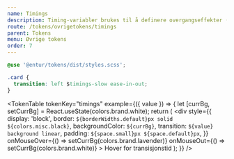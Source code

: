 ```yaml
---
name: Timings
description: Timing-variabler brukes til å definere overgangseffekter (transitions) i CSS. 
route: /tokens/ovrigetokens/timings
parent: Tokens
menu: Øvrige tokens
order: 7
---
```



<PageHeader>

</PageHeader>


```css
@use '@entur/tokens/dist/styles.scss';

.card {
  transition: left $timings-slow ease-in-out;
}
```

<TokenTable
  tokenKey="timings"
  example={({ value }) => {
    let [currBg, setCurrBg] = React.useState(colors.brand.white);
    return (
      <div
        style={{
          display: 'block',
          border: `${borderWidths.default}px solid ${colors.misc.black}`,
          backgroundColor: `${currBg}`,
          transition: `${value} background linear`,
          padding: `${space.small}px ${space.default}px`,
        }}
        onMouseOver={() => setCurrBg(colors.brand.lavender)}
        onMouseOut={() => setCurrBg(colors.brand.white)}
      >
        Hover for transisjonstid
      </div>
    );
  }}
/>
